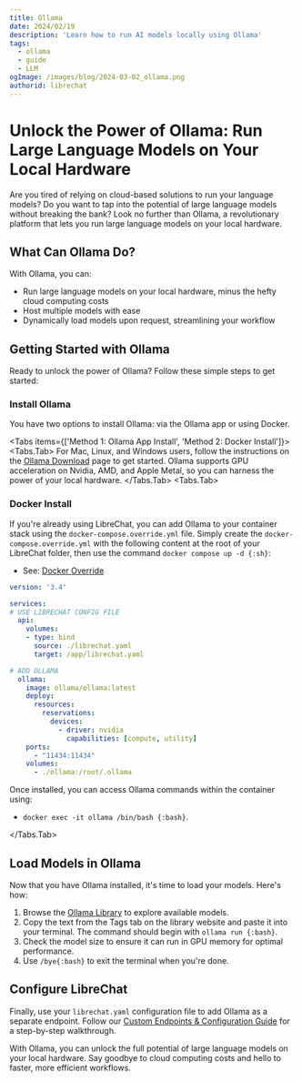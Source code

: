 ```yaml
---
title: Ollama
date: 2024/02/19
description: 'Learn how to run AI models locally using Ollama'
tags:
  - ollama
  - guide
  - LLM
ogImage: /images/blog/2024-03-02_ollama.png
authorid: librechat
---
```



<BlogHeader />

# Unlock the Power of Ollama: Run Large Language Models on Your Local Hardware

Are you tired of relying on cloud-based solutions to run your language models? Do you want to tap into the potential of large language models without breaking the bank? Look no further than Ollama, a revolutionary platform that lets you run large language models on your local hardware.

## What Can Ollama Do?

With Ollama, you can:

* Run large language models on your local hardware, minus the hefty cloud computing costs
* Host multiple models with ease
* Dynamically load models upon request, streamlining your workflow

## Getting Started with Ollama

Ready to unlock the power of Ollama? Follow these simple steps to get started:

### Install Ollama

You have two options to install Ollama: via the Ollama app or using Docker.

<Tabs items={['Method 1: Ollama App Install', 'Method 2: Docker Install']}>
<Tabs.Tab>
For Mac, Linux, and Windows users, follow the instructions on the [Ollama Download](https://ollama.com/download) page to get started. Ollama supports GPU acceleration on Nvidia, AMD, and Apple Metal, so you can harness the power of your local hardware.
</Tabs.Tab>
<Tabs.Tab>
### Docker Install
If you're already using LibreChat, you can add Ollama to your container stack using the `docker-compose.override.yml` file. Simply create the `docker-compose.override.yml` with the following content at the root of your LibreChat folder, then use the command `docker compose up -d {:sh}`:
- See: [Docker Override](/docs/configuration/docker_override)

```yaml filename="docker-compose.override.yml"
version: '3.4'

services:
# USE LIBRECHAT CONFIG FILE
  api:
    volumes:
    - type: bind
      source: ./librechat.yaml
      target: /app/librechat.yaml

# ADD OLLAMA
  ollama:
    image: ollama/ollama:latest
    deploy:
      resources:
        reservations:
          devices:
            - driver: nvidia
              capabilities: [compute, utility]
    ports:
      - "11434:11434"
    volumes:
      - ./ollama:/root/.ollama
```
Once installed, you can access Ollama commands within the container using:
 -  `docker exec -it ollama /bin/bash {:bash}`.

</Tabs.Tab>
</Tabs>

## Load Models in Ollama

Now that you have Ollama installed, it's time to load your models. Here's how:

1. Browse the [Ollama Library](https://ollama.ai/library) to explore available models.
2. Copy the text from the Tags tab on the library website and paste it into your terminal. The command should begin with `ollama run {:bash}`.
3. Check the model size to ensure it can run in GPU memory for optimal performance.
4. Use `/bye{:bash}` to exit the terminal when you're done.

## Configure LibreChat

Finally, use your `librechat.yaml` configuration file to add Ollama as a separate endpoint. Follow our [Custom Endpoints & Configuration Guide](/docs/configuration/librechat_yaml) for a step-by-step walkthrough.

With Ollama, you can unlock the full potential of large language models on your local hardware. Say goodbye to cloud computing costs and hello to faster, more efficient workflows.



